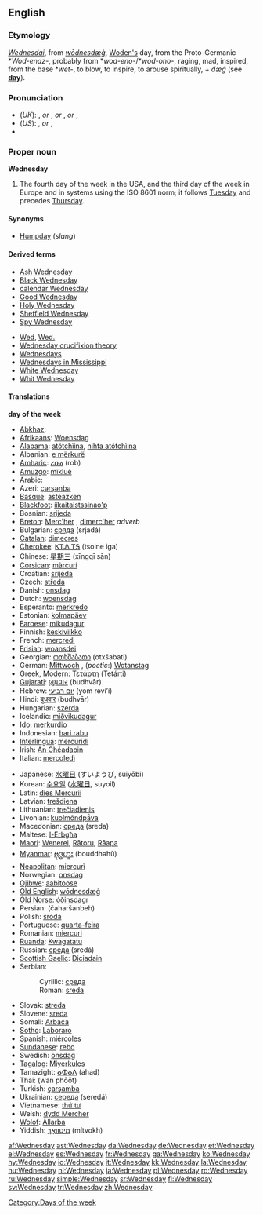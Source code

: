 == English ==
===Etymology===
{{ME.}} ''[[Wednesdai]]'', from {{OE.}} ''[[wōdnesdæġ]]'', [[Woden|Woden's]] day, from the Proto-Germanic *''Wod-enaz-'', probably from *''wod-eno-''/*''wod-ono-'', raging, mad, inspired, from the base *''wet-'', to blow, to inspire, to arouse spiritually, + ''dæġ'' (see '''[[day]]''').

===Pronunciation===
*(''UK''): {{IPA|/ˈwɛdnzdeɪ/}}, {{SAMPA|/"wEdnzdeI/}} ''or'' {{IPA|/ˈwɛnzdeɪ/}}, {{SAMPA|/"wEnzdeI/}} ''or'' {{IPA|/ˈwɛdnzdi/}}, {{SAMPA|/"wEdnzdi/}} ''or'' {{IPA|/ˈwɛnzdi/}}, {{SAMPA|/"wEnzdi/}}
*(''US''): {{IPA|/ˈwɛnzdeɪ/}}, {{SAMPA|/"wEnzdeI/}} ''or'' {{IPA|/ˈwɛnzdi/}}, {{SAMPA|/"wEnzdi/}}
*{{audio|en-us-Wednesday.ogg|Audio (US)}}

===Proper noun===
{{wikipedia}}
'''Wednesday'''

#The fourth day of the week in the USA, and the third day of the week in Europe and in systems using the ISO 8601 norm; it follows [[Tuesday]] and precedes [[Thursday]].
<!--probably just an attributive use of the noun: #An appointment, person, or feeling associated with this day of the week.-->

====Synonyms====
*[[Humpday]] (''slang'')

====Derived terms====
{{top2}}
*[[Ash Wednesday]]
*[[Black Wednesday]]
*[[calendar Wednesday]]
*[[Good Wednesday]]
*[[Holy Wednesday]]
*[[w:Sheffield Wednesday|Sheffield Wednesday]]
*[[Spy Wednesday]]
{{mid2}}
*[[Wed]], [[Wed.]]
*[[Wednesday crucifixion theory]]
*[[Wednesdays]]<!--adverb-->
*[[w:Wednesdays in Mississippi|Wednesdays in Mississippi]]
*[[White Wednesday]]
*[[Whit Wednesday]]
{{bottom}}

====Translations====
'''day of the week'''
{{top}}
*[[Abkhaz]]: {{RUchar|[[ахаш]]}} {{IPAchar|(axaš)}}
*[[Afrikaans]]: [[Woensdag]]
*[[Alabama]]: [[atótchìina]], [[nihta atótchìina]]
*Albanian: [[e mërkurë]]
*[[Amharic]]: [[ረቡዕ]] (rob)
*[[Amuzgo]]: [[mikluè]]
*Arabic: {{ARchar|[[الاربعاء|الأربعاء]]}} {{IPAchar|(al-’árbaʕa’)}}
*Azeri: [[çərşənbə]]
*[[Basque]]: [[asteazken]]
*[[Blackfoot]]: [[ííkaitaistssinao'p]]
*Bosnian: [[srijeda#Bosnian|srijeda]] {{f}}
*[[Breton]]: [[Merc'her]] {{m}}, [[dimerc'her]] ''adverb''
*Bulgarian: [[сряда]] (srjadá) {{f}}
*[[Catalan]]: [[dimecres]] {{m}}
*[[Cherokee]]: [[ᏦᎢᏁ ᎢᎦ]] (tsoine iga)
*Chinese: [[星期三]] (xīngqī sān)
*[[Corsican]]: [[màrcuri]]
*Croatian: [[srijeda#Croatian|srijeda]] {{f}}
*Czech: [[středa]] {{f}}
*Danish: [[onsdag]]
*Dutch: [[woensdag]] {{m}}
*Esperanto: [[merkredo]]
*Estonian: [[kolmapäev]]
*[[Faroese]]: [[mikudagur]] {{m}}
*Finnish: [[keskiviikko]]
*French: [[mercredi]] {{m}}
*[[Frisian]]: [[woansdei]]
*Georgian: [[ოთხშაბათი]] (otxšabati)
*German: [[Mittwoch]] {{m}}, (''poetic'':) [[Wotanstag]] {{m}}
*Greek, Modern: [[Τετάρτη]] (Tetárti) {{f}}
*[[Gujarati]]: [[બુધવાર]] (budhvār)
*Hebrew: [[יום רביעי]] (yom rəvi’í)
*Hindi: [[बुधवार]] (budhvār)
*Hungarian: [[szerda]]
*Icelandic: [[miðvikudagur]] {{m}}
*Ido: [[merkurdio]]
*Indonesian: [[hari rabu]]
*[[Interlingua]]: [[mercuridi]]
*Irish: [[An Chéadaoin]]
*Italian: [[mercoledì]] {{m}}
{{mid}}
*Japanese: [[水曜日]] (すいようび, suiyōbi)
*Korean: [[수요일]] ([[水曜日]], suyoil)
*Latin: [[dies Mercurii]]
*Latvian: [[trešdiena]]
*Lithuanian: [[trečiadienis]] {{m}}
*Livonian: [[kuolmõndpǟva]]
*Macedonian: [[среда]] (sreda)
*Maltese: [[l-Erbgħa]]
*[[Maori]]: [[Wenerei]], [[Rātoru]], [[Rāapa]]
*[[Myanmar]]: [[ဗုဒ္ဓဟူး]] (bouddhəhù)
*[[Neapolitan]]: [[miercurì]]
*Norwegian: [[onsdag]]
*[[Ojibwe]]: [[aabitoose]]
*[[Old English]]: [[wodnesdæg|wōdnesdæġ]] {{m}}
*[[Old Norse]]: [[óðinsdagr]] {{m}}
*Persian: {{FAchar|[[چهارشنبه]]}} (čaharšanbeh)
*Polish: [[środa]] {{f}}
*Portuguese: [[quarta-feira]]
*Romanian: [[miercuri]] {{f}}
*[[Ruanda]]: [[Kwagatatu]]
*Russian: [[среда]] (sredá) {{f}}
*[[Scottish Gaelic]]: [[Diciadain]] {{m}}
*Serbian:
*:Cyrillic: [[среда#Serbian|среда]] {{f}}
*:Roman: [[sreda#Serbian|sreda]] {{f}}
*Slovak: [[streda]] {{f}}
*Slovene: [[sreda]] {{f}}
*Somali: [[Arbaca]]
*[[Sotho]]: [[Laboraro]]
*Spanish: [[miércoles]] {{m}}
*[[Sundanese]]: [[rebo]]
*Swedish: [[onsdag]]
*[[Tagalog]]: [[Miyerkules]]
*Tamazight: [[ⴰⵀⴰⴷ]] (ahad)
*Thai: {{THchar|[[วันพุธ]]}} (wan phōōt)
*Turkish: [[çarşamba]]
*Ukrainian: [[середа]] (seredá) {{f}}
*Vietnamese: [[thứ tư]]
*Welsh: [[dydd Mercher]]
*[[Wolof]]: [[Àllarba]]
*Yiddish: [[מיטוואָך]] (mítvokh)
{{bottom}}

<!--
'''appointment, person, or feeling'''
{{top}}
{{mid}}
{{bottom}}
-->

[[Category:Days of the week]]

[[af:Wednesday]]
[[ast:Wednesday]]
[[da:Wednesday]]
[[de:Wednesday]]
[[et:Wednesday]]
[[el:Wednesday]]
[[es:Wednesday]]
[[fr:Wednesday]]
[[ga:Wednesday]]
[[ko:Wednesday]]
[[hy:Wednesday]]
[[io:Wednesday]]
[[it:Wednesday]]
[[kk:Wednesday]]
[[la:Wednesday]]
[[hu:Wednesday]]
[[nl:Wednesday]]
[[ja:Wednesday]]
[[pl:Wednesday]]
[[ro:Wednesday]]
[[ru:Wednesday]]
[[simple:Wednesday]]
[[sr:Wednesday]]
[[fi:Wednesday]]
[[sv:Wednesday]]
[[tr:Wednesday]]
[[zh:Wednesday]]